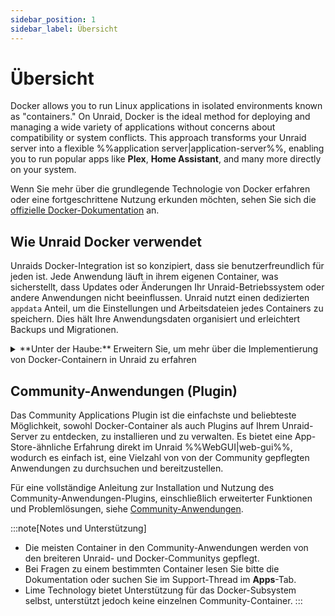 ```yaml
---
sidebar_position: 1
sidebar_label: Übersicht
---
```



# Übersicht

Docker allows you to run Linux applications in isolated environments known as "containers." On Unraid, Docker is the ideal method for deploying and managing a wide variety of applications without concerns about compatibility or system conflicts. This approach transforms your Unraid server into a flexible %%application server|application-server%%, enabling you to run popular apps like **Plex**, **Home Assistant**, and many more directly on your system.

Wenn Sie mehr über die grundlegende Technologie von Docker erfahren oder eine fortgeschrittene Nutzung erkunden möchten, sehen Sie sich die [offizielle Docker-Dokumentation](https://docs.docker.com/) an.

## Wie Unraid Docker verwendet

Unraids Docker-Integration ist so konzipiert, dass sie benutzerfreundlich für jeden ist. Jede Anwendung läuft in ihrem eigenen Container, was sicherstellt, dass Updates oder Änderungen Ihr Unraid-Betriebssystem oder andere Anwendungen nicht beeinflussen. Unraid nutzt einen dedizierten `appdata` Anteil, um die Einstellungen und Arbeitsdateien jedes Containers zu speichern. Dies hält Ihre Anwendungsdaten organisiert und erleichtert Backups und Migrationen.

<details>
  <summary>**Unter der Haube:** Erweitern Sie, um mehr über die Implementierung von Docker-Containern in Unraid zu erfahren</summary>

  Unraid verwendet Docker, um separate Umgebungen zum Ausführen von Linux-basierten Anwendungen zu erstellen. Jeder Docker-Container arbeitet unabhängig vom Unraid-Betriebssystem und anderen Containern, was sowohl die Stabilität als auch die Kompatibilität erhöht.

  <h4>Implementierungsdetails</h4>

  - **Storage:** All the data and programs for each container are stored in a single %%virtual disk image|virtual-disk-images%% file called `docker.img`. By default, this file is found in the `system` %%user share|user-share%%, which usually utilizes the %%cache pool|cache-pool%% for better speed.
  - **File system:** The `docker.img` file uses the %%BTRFS|btrfs%% file system and is mounted internally by Unraid. For more information on file systems, see [File systems](../manage-storage/file-systems.mdx).
  - **Konfiguration:** Wenn Sie einen Container einrichten, speichert Unraid Ihre Konfiguration als %%VM XML-Vorlage|vm-xml-templates%% auf dem Flash-Laufwerk. Dies erleichtert die Neuinstallation oder Wiederherstellung von Containern mit Ihren bevorzugten Einstellungen.
  - **Vorlagen:** Viele beliebte Container bringen fertig konfigurierte Vorlagen mit, was die Ersteinrichtung vereinfacht.
  - **Performance:** Es ist ratsam, `docker.img` auf dem %%cache pool|cache-pool%% zu speichern (falls vorhanden), um die beste Leistung zu erzielen.
  - **Einschränkungen:** Unraid unterstützt Docker Compose nicht nativ. Für komplexere Setups sehen Sie sich die [offizielle Docker Compose-Dokumentation](https://docs.docker.com/compose/) an.

  :::tip
  Die meisten Benutzer müssen nicht direkt mit der Datei `docker.img` interagieren. Da jedoch ihre Rolle hilfreich sein kann, um Probleme zu beheben oder Lognachrichten besser zu verstehen.
  :::
</details>

## Community-Anwendungen (Plugin)

Das Community Applications Plugin ist die einfachste und beliebteste Möglichkeit, sowohl Docker-Container als auch Plugins auf Ihrem Unraid-Server zu entdecken, zu installieren und zu verwalten. Es bietet eine App-Store-ähnliche Erfahrung direkt im Unraid %%WebGUI|web-gui%%, wodurch es einfach ist, eine Vielzahl von von der Community gepflegten Anwendungen zu durchsuchen und bereitzustellen.

Für eine vollständige Anleitung zur Installation und Nutzung des Community-Anwendungen-Plugins, einschließlich erweiterter Funktionen und Problemlösungen, siehe [Community-Anwendungen](./community-applications.mdx).

:::note[Notes und Unterstützung]
- Die meisten Container in den Community-Anwendungen werden von den breiteren Unraid- und Docker-Communitys gepflegt.
- Bei Fragen zu einem bestimmten Container lesen Sie bitte die Dokumentation oder suchen Sie im Support-Thread im **Apps**-Tab.
- Lime Technology bietet Unterstützung für das Docker-Subsystem selbst, unterstützt jedoch keine einzelnen Community-Container.
:::

